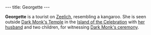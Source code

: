 ---
title: Georgette
---

{{Infobox Character
 |image=Georgette.jpg
 |race=creature|label=kangaroo
 |gender=female
 |size=large
 |age=adult
 |magical=no
 |lba1=
 |lba2=yes
 |alignment=neutral
 |occupation=
 |requires=
 |amount=
 |fam1=
 |fam2=
 |planet=
 |island=
 |building=
}}

'''Georgette''' is a tourist on [[Zeelich]], resembling a kangaroo. She is seen outside [[Dark Monk's Temple]] in the [[Island of the Celebration]] with [[Georgette's husband|her husband]] and two children, for witnessing [[Dark Monk's ceremony]].


<!-- remove these category links when they're all automated by categorizers...
[[Category:Celebration Island inhabitants]] -->